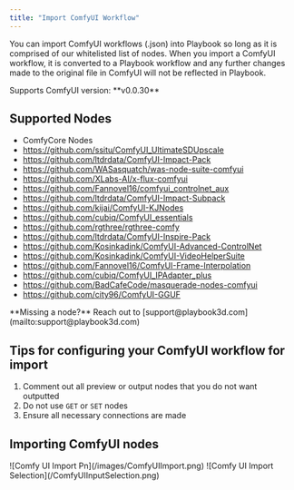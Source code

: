 ```yaml
---
title: "Import ComfyUI Workflow"
---
```


You can import ComfyUI workflows (.json) into Playbook so long as it is comprised of our whitelisted list of nodes. When you import a ComfyUI workflow, it is converted to a Playbook workflow and any further changes made to the original file in ComfyUI will not be reflected in Playbook.

<Info>
  Supports ComfyUI version: **v0.0.30**
</Info>

## Supported Nodes

- ComfyCore Nodes
- https://github.com/ssitu/ComfyUI_UltimateSDUpscale
- https://github.com/ltdrdata/ComfyUI-Impact-Pack
- https://github.com/WASasquatch/was-node-suite-comfyui
- https://github.com/XLabs-AI/x-flux-comfyui
- https://github.com/Fannovel16/comfyui_controlnet_aux
- https://github.com/ltdrdata/ComfyUI-Impact-Subpack
- https://github.com/kijai/ComfyUI-KJNodes
- https://github.com/cubiq/ComfyUI_essentials
- https://github.com/rgthree/rgthree-comfy
- https://github.com/ltdrdata/ComfyUI-Inspire-Pack
- https://github.com/Kosinkadink/ComfyUI-Advanced-ControlNet
- https://github.com/Kosinkadink/ComfyUI-VideoHelperSuite
- https://github.com/Fannovel16/ComfyUI-Frame-Interpolation
- https://github.com/cubiq/ComfyUI_IPAdapter_plus
- https://github.com/BadCafeCode/masquerade-nodes-comfyui
- https://github.com/city96/ComfyUI-GGUF

<Info>
  **Missing a node?** Reach out to [support@playbook3d.com](mailto:support@playbook3d.com)
</Info>

## Tips for configuring your ComfyUI workflow for import

1. Comment out all preview or output nodes that you do not want outputted
2. Do not use `GET` or `SET` nodes
3. Ensure all necessary connections are made

## Importing ComfyUI nodes

<Steps>
  <Step title="From the Home page, click Create > Import at the top-right of the page.">
    ![Comfy UI Import Pn](/images/ComfyUIImport.png)
  </Step>
  <Step title="Click From your computer.">
    
  </Step>
  <Step title="Select the ComfyUI workflow file you want to import and click Open. Depending on the file size, the import process may take a few moments." titleSize="p">
    
  </Step>
  <Step title="Select which ComfyUI inputs to expose in the UI Playground">
    ![Comfy UI Import Selection](/ComfyUIInputSelection.png)
  </Step>
  <Step title="Click Confirm">
    
  </Step>
</Steps>